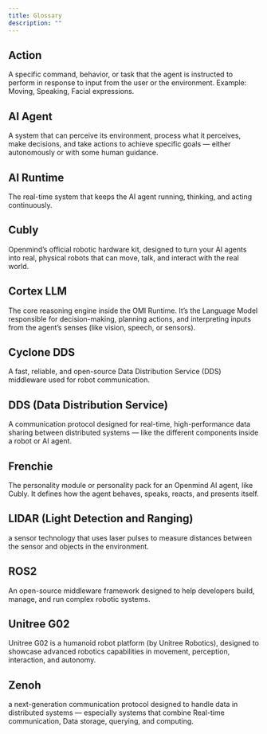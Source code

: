 ---
title: Glossary
description: ""
---

## Action
A specific command, behavior, or task that the agent is instructed to perform in response to input from the user or the environment. Example: Moving, Speaking, Facial expressions.

## AI Agent
A system that can perceive its environment, process what it perceives, make decisions, and take actions to achieve specific goals — either autonomously or with some human guidance.

## AI Runtime
The real-time system that keeps the AI agent running, thinking, and acting continuously.

## Cubly
Openmind’s official robotic hardware kit, designed to turn your AI agents into real, physical robots that can move, talk, and interact with the real world. 

## Cortex LLM
The core reasoning engine inside the OMI Runtime. It’s the Language Model responsible for decision-making, planning actions, and interpreting inputs from the agent’s senses (like vision, speech, or sensors).

## Cyclone DDS
A fast, reliable, and open-source Data Distribution Service (DDS) middleware used for robot communication.

## DDS (Data Distribution Service)
A communication protocol designed for real-time, high-performance data sharing between distributed systems — like the different components inside a robot or AI agent.

## Frenchie
The personality module or personality pack for an Openmind AI agent, like Cubly. It defines how the agent behaves, speaks, reacts, and presents itself. 

## LIDAR (Light Detection and Ranging)
a sensor technology that uses laser pulses to measure distances between the sensor and objects in the environment.

## ROS2
An open-source middleware framework designed to help developers build, manage, and run complex robotic systems. 

## Unitree G02
Unitree G02 is a humanoid robot platform (by Unitree Robotics), designed to showcase advanced robotics capabilities in movement, perception, interaction, and autonomy.

## Zenoh
a next-generation communication protocol designed to handle data in distributed systems — especially systems that combine Real-time communication, Data storage, querying, and computing.






